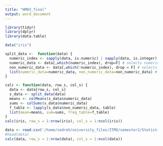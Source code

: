 ```yaml
---
title: "HM03_final"
output: word_document
---
```

```r
library(tidyr)
library(dplyr)
library(data.table)
```

```r
data("iris")
```

```r
split_data <-  function(data) {
  numeric_index <- sapply(data, is.numeric) | sapply(data, is.integer) # gives index of numeric values
  numeric_data <- data[,which(numeric_index), drop=F] # selects numeric data
  non_numeric_data <- data[,which(!numeric_index), drop = F] # selects non numeric data
  list(numeric_data=numeric_data, non_numeric_data=non_numeric_data) # returns both data as list
}
```


```r
calc <- function(data, row_s, col_s) {
  data <- data[row_s, col_s]
  s_data <- split_data(data)
  means <- colMeans(s_data$numeric_data)
  sums <- colSums(s_data$numeric_data)
  f_table <- lapply(s_data$non_numeric_data, table)
  list(mean=means, sum=sums, freq_table=f_table)
}
calc(iris, row_s = 1:nrow(iris), col_s = 1:ncol(iris))
```

```r
data <- read.csv('/home/sedreh/university_files/ITMO/semester2/Statistic-R/2/bosson.csv', sep = ";")
#head(data)
calc(data, row_s = 1:nrow(data), col_s = 1:ncol(data))
```

